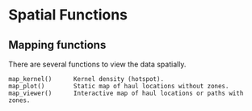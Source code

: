 # Spatial Functions

## Mapping functions

There are several functions to view the data spatially.

    
    map_kernel()      Kernel density (hotspot).
    map_plot()        Static map of haul locations without zones.	
    map_viewer()      Interactive map of haul locations or paths with zones.